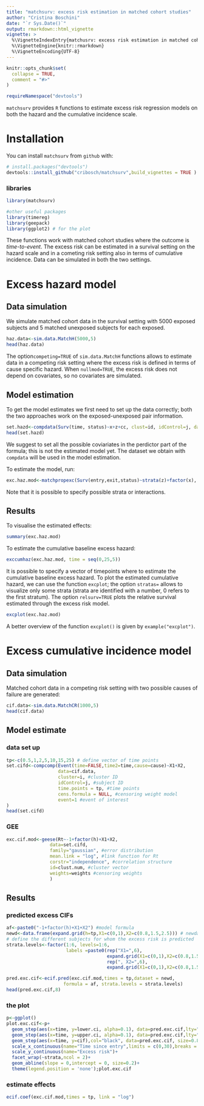 ```yaml
---
title: "matchsurv: excess risk estimation in matched cohort studies"
author: "Cristina Boschini"
date: "`r Sys.Date()`"
output: rmarkdown::html_vignette
vignette: >
  %\VignetteIndexEntry{matchusrv: excess risk estimation in matched cohort studies}
  %\VignetteEngine{knitr::rmarkdown}
  %\VignetteEncoding{UTF-8}
---
```


```r
knitr::opts_chunk$set(
  collapse = TRUE,
  comment = "#>"
)

requireNamespace("devtools")
```

`matchsurv` provides  `R` functions to estimate excess risk regression models on both the hazard and the cumulative incidence scale. 

# Installation
You can install `matchsurv` from `github` with:

```r
# install.packages("devtools")
devtools::install_github("cribosch/matchsurv",build_vignettes = TRUE )
```

### libraries

```r
library(matchsurv)

#other useful packages 
library(timereg)
library(geepack)
library(ggplot2) # for the plot
```

These functions work with matched cohort studies where the outcome is *time-to-event*. The excess risk can be estimated in a survival setting on the hazard scale and in a cometing risk setting also in terms of cumulative incidence. Data can be simulated in both the two settings.

# Excess hazard model

## Data simulation

We simulate matched cohort data in the survival setting with 5000 exposed subjects and 5 matched unexposed subjects for each exposed. 

```r
haz.data<-sim.data.MatchH(5000,5)
head(haz.data)
```

The option`competing=TRUE` of `sim.data.MatchH` functions allows to estimate data in a competing risk setting where the excess risk is defined in terms of cause specific hazard. When `nullmod=TRUE`, the excess risk does not depend on covariates, so no covariates are simulated.  

## Model estimation

To get the model estimates we first need to set up the data correctly; both the two approaches work on the exposed-unexposed pair information. 

```r
set.hazd<-compdata(Surv(time, status)~x+z+cc, clust=id, idControl=j, data=haz.data)
head(set.hazd)
```

We suggest to set all the possible coviariates in the perdictor part of the formula; this is not the estimated model yet. The dataset we obtain with `compdata` will be used in the model estimation. 

To estimate the model, run:

```r

exc.haz.mod<-matchpropexc(Surv(entry,exit,status)~strata(z)+factor(x), data=set.hazd)

```

Note that it is possible to specify possible strata or interactions. 

## Results

To visualise the estimated effects:

```r

summary(exc.haz.mod)

```

To estimate the cumulative baseline excess hazard:

```r
exccumhaz(exc.haz.mod, time = seq(0,25,5))
```

It is possible to specify a vector of timepoints where to estimate the cumulative baseline excess hazard. 
To plot the estimated cumulative hazard, we can use the function `excplot`; the option `stratas=` allows to visualize only some strata (strata are identified with a number, 0 refers to the first stratum). The option `relsurv=TRUE` plots the relative survival estimated through the excess risk model. 

```r
excplot(exc.haz.mod)
```

A better overview of the function `excplot()` is given by `example("excplot")`.

# Excess cumulative incidence model 

## Data simulation

Matched cohort data in a competing risk setting with two possible causes of failure are generated:

```r

cif.data<-sim.data.MatchCR(1000,5)
head(cif.data)
```


## Model estimate

### data set up

```r
tp<-c(0.5,1,2,5,10,15,25) # define vector of time points
set.cifd<-compcomp(Event(time=FALSE,time2=time,cause=cause)~X1+X2,
                   data=cif.data,
                   cluster=i, #cluster ID
                   idControl=j, #subject ID
                   time.points = tp, #time points
                   cens.formula = NULL, #censoring weight model
                   event=1 #event of interest
)
head(set.cifd)
```


### GEE 

```r
exc.cif.mod<-geese(Rt~-1+factor(h)+X1+X2,
                data=set.cifd,
                family="gaussian", #error distribution
                mean.link = "log", #link function for Rt
                corstr="independence", #correlation structure
                id=clust.num, #cluster vector
                weights=weights #censoring weights
                )

```


## Results 

### predicted excess CIFs

```r

af<-paste0("-1+factor(h)+X1+X2") #model formula
newd<-data.frame(expand.grid(h=tp,X1=c(0,1),X2=c(0.8,1.5,2.5))) # newdata
# define the different subjects for whom the excess risk is predicted
strata.levels<-factor(1:6, levels=1:6, 
                      labels =paste0(rep("X1=",6),
                                     expand.grid(X1=c(0,1),X2=c(0.8,1.5,2.5))[,1],
                                     rep(", X2=",6),
                                     expand.grid(X1=c(0,1),X2=c(0.8,1.5,2.5))[,2]))

pred.exc.cif<-ecif.pred(exc.cif.mod,times = tp,dataset = newd, 
                     formula = af, strata.levels = strata.levels)
head(pred.exc.cif,8)

```


### the plot


```r
p<-ggplot()
plot.exc.cif<-p+
  geom_step(aes(x=time, y=lower.ci, alpha=0.1), data=pred.exc.cif,lty="dotted", size=0.7)+
  geom_step(aes(x=time, y=upper.ci, alpha=0.1), data=pred.exc.cif,lty="dotted", size=0.7)+
  geom_step(aes(x=time, y=cif),col="black", data=pred.exc.cif, size=0.8)+
  scale_x_continuous(name="Time since entry",limits = c(0,30),breaks = seq(0,30,5), labels=seq(5,35,5))+
  scale_y_continuous(name="Excess risk")+ 
  facet_wrap(~strata,ncol = 2)+
  geom_abline(slope = 0,intercept = 0, size=0.2)+
  theme(legend.position = 'none');plot.exc.cif
```

### estimate effects

```r

ecif.coef(exc.cif.mod,times = tp, link = "log")

```



<!-- ## model estimate (cause 2) ----- -->
<!-- set.data2<-compcomp(Event(time=FALSE,time2=time,cause=cause)~X1+X2, -->
<!--                 data=data, -->
<!--                 cluster=i, #cluster ID -->
<!--                 idControl=j, #subject ID -->
<!--                 time.points = tp, #time points -->
<!--                 cens.formula = NULL, #censoring weight model -->
<!--                 event=2 #event of interest -->
<!--                 ) -->

<!-- exc.mod2<-geese(Rt~-1+factor(h), #no covariate effects -->
<!--                 data=set.data2, -->
<!--                 family="gaussian", #error distribution -->
<!--                 mean.link = "log", #link function for Rt -->
<!--                 corstr="independence", #correlation structure -->
<!--                 id=clust.num, #cluster vector -->
<!--                 weights=weights #censoring weights -->
<!--                 ) -->

<!-- af<-paste0("-1+factor(h)") -->
<!-- newd<-data.frame(h=tp) #no covariates -->
<!-- pred.exc2<-ecif.pred(exc.mod2,times = tp,dataset = newd, -->
<!--                      formula = af) -->
<!-- head(pred.exc2,8) -->

<!-- p<-ggplot() -->
<!-- plot.exc2<-p+ -->
<!--   geom_step(aes(x=time, y=lower.ci, alpha=0.1), data=pred.exc2,lty="dotted", size=0.7)+ -->
<!--   geom_step(aes(x=time, y=upper.ci, alpha=0.1), data=pred.exc2,lty="dotted", size=0.7)+ -->
<!--   geom_step(aes(x=time, y=cif),col="black", data=pred.exc2, size=0.8)+ -->
<!--   scale_x_continuous(name="Time since entry",limits = c(0,30),breaks = seq(0,30,5), labels=seq(5,35,5))+ -->
<!--   scale_y_continuous(name="Excess risk")+  -->
<!--   geom_abline(slope = 0,intercept = 0, size=0.2)+ -->
<!--   theme(legend.position = 'none');plot.exc2 -->

